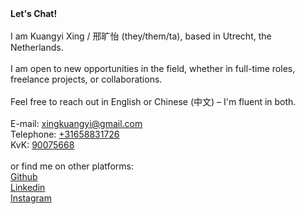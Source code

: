 <div>
  <b>Let's Chat! </b>
  <br />
  <br />
  I am Kuangyi Xing / 邢旷怡 (they/them/ta), based in Utrecht, the Netherlands. <br />
  <br />
  I am open to new opportunities in the field, whether in full-time roles, freelance
  projects, or collaborations.
  <br />
  <br />
  Feel free to reach out in English or Chinese (中文) – I'm fluent in both.
  <br />
  <br />
  E-mail: <a href>xingkuangyi@gmail.com</a>
  <br />
  Telephone: <a href>+31658831726</a>
  <br />
  KvK: <a href>90075668</a>
  <br />
  <br />
  or find me on other platforms:
  <br /> <a href="https://github.com/void-kuangyi">Github</a>
  <br />
  <a href="https://www.linkedin.com/in/kuangyi-xing/">Linkedin</a>
  <br />
  <a href="https://www.instagram.com/xky_design/">Instagram</a>
</div>
